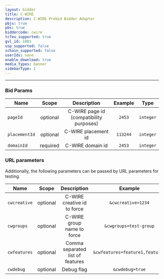 ```yaml
---
layout: bidder
title: C-WIRE
description: C-WIRE Prebid Bidder Adapter
pbjs: true
pbs: true
biddercode: cwire
tcfeu_supported: true
gvl_id: 1081
usp_supported: false
schain_supported: false
userIds: none
enable_download: true
media_types: banner
sidebarType: 1
---
```

---

### Bid Params


| Name          |  Scope   |                 Description                  | Example  |   Type    |
|---------------|:--------:|:--------------------------------------------:|:--------:|:---------:|
| `pageId`      | optional |    C-WIRE page id (compatibility purposes)   |  `2453`  | `integer` |
| `placementId` | optional |             C-WIRE placement id              | `113244` | `integer` |
| `domainId`    | required |               C-WIRE domain id               |  `2453`  | `integer` |

### URL parameters

Additionally, the following parameters can be passed by URL parameters for testing.


| Name         |  Scope   |           Description            |             Example             |   Type   |
|--------------|:--------:|:--------------------------------:|:-------------------------------:|:--------:|
| `cwcreative` | optional |   C-WIRE creative id to force    |       `&cwcreative=1234`        | `string` |
| `cwgroups`   | optional |    C-WIRE group name to force    |     `&cwgroups=test-group`      | `string` |
| `cwfeatures` | optional | Comma separated list of features | `&cwfeatures=feature1,feature2` | `string` |
| `cwdebug`    | optional |            Debug flag            |         `&cwdebug=true`         | `string` |

